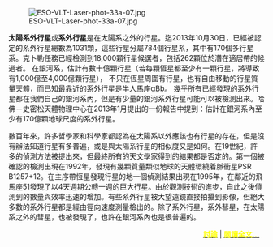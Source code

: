[[File:ESO-VLT-Laser-phot-33a-07.jpg|left]]

'''太陽系外行星'''或'''系外行星'''是在太陽系之外的行星。迄2013年10月30日，已經被認定的系外行星總數為1031顆，這些行星分屬784個行星系，其中有170個多行星系。克卜勒任務已經檢測到18,000顆行星候選者，包括262顆位於潛在適居帶的候選者。 在銀河系，估計有數十億顆行星（若每顆恆星都至少有一顆行星，將導致有1,000億至4,000億顆行星）， 不只在恆星周圍有行星，也有自由移動的行星質量天體，而已知最靠近的系外行星是半人馬座αBb。 幾乎所有已經發現的系外行星都在我們自己的銀河系內，但是有少量的銀河系外行星可能可以被檢測出來。哈佛－史密松天體物理中心在2013年1月提出的一份報告中提到：估計在銀河系內至少有170億顆地球尺度的系外行星。

數百年來，許多哲學家和科學家都認為在太陽系以外應該也有行星的存在，但是沒有辦法知道行星有多普遍，或是與太陽系行星的相似度又是如何。在19世紀，許多的偵測方法被提出來，但最終所有的天文學家得到的結果都是否定的。第一個被確認的檢測出現在1992年，發現有幾顆質量類似地球的天體環繞着脈衝星PSR B1257+12。在主序帶恆星發現行星的地一個偵測結果出現在1995年，在鄰近的飛馬座51發現了以4天週期公轉一週的巨大行星。由於觀測技術的進步，自此之後偵測到的數量與效率迅速的增加。有些系外行星被大望遠鏡直接拍攝到影像，但絕大多數的系外行星都是經由徑向速度測量檢出的。除了系外行星，系外彗星，在太陽系之外的彗星，也被發現了，也許在銀河系內也是很普遍的。

<div class="noprint" style="text-align:right;margin-right:10px;margin-bottom:4px;">'''[[Portal_talk:太空/專題/太陽系外行星|<span style="color: yellow">討論</span>]]''' | '''[[太陽系外行星|<span style="color: yellow">閱讀全文...</span>]]''' </div>